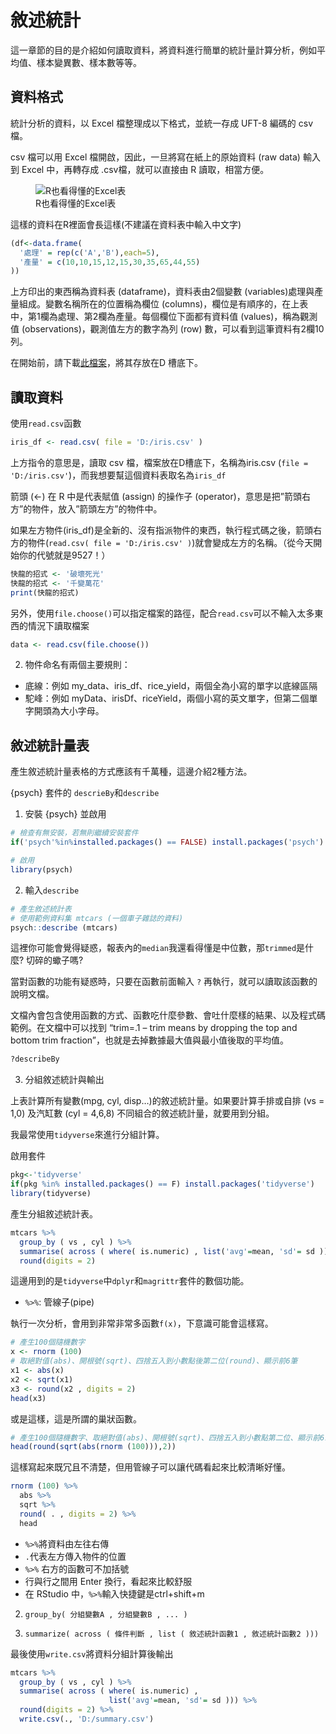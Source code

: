 # 敘述統計

這一章節的目的是介紹如何讀取資料，將資料進行簡單的統計量計算分析，例如平均值、樣本變異數、樣本數等等。

## 資料格式

統計分析的資料，以 Excel 檔整理成以下格式，並統一存成 UFT-8 編碼的 csv 檔。

csv 檔可以用 Excel 檔開啟，因此，一旦將寫在紙上的原始資料 (raw data) 輸入到 Excel 中，再轉存成 .csv檔，就可以直接由 R 讀取，相當方便。

![R也看得懂的Excel表](image/excel.png)

這樣的資料在R裡面會長這樣(不建議在資料表中輸入中文字)

```r
(df<-data.frame(
  '處理' = rep(c('A','B'),each=5),
  '產量' = c(10,10,15,12,15,30,35,65,44,55)
))
```

上方印出的東西稱為資料表 (dataframe)，資料表由2個變數 (variables)處理與產量組成。變數名稱所在的位置稱為欄位 (columns)，欄位是有順序的，在上表中，第1欄為處理、第2欄為產量。每個欄位下面都有資料值 (values)，稱為觀測值 (observations)，觀測值左方的數字為列 (row) 數，可以看到這筆資料有2欄10列。

在開始前，請下載[此檔案](/dataset/iris.csv)，將其存放在D 槽底下。

## 讀取資料

使用`read.csv`函數

```r
iris_df <- read.csv( file = 'D:/iris.csv' )
```

上方指令的意思是，讀取 csv 檔，檔案放在D槽底下，名稱為iris.csv (`file = 'D:/iris.csv'`)，而我想要幫這個資料表取名為`iris_df`

箭頭 (\<-) 在 R 中是代表賦值 (assign) 的操作子 (operator)，意思是把"箭頭右方"的物件，放入"箭頭左方"的物件中。

如果左方物件(iris_df)是全新的、沒有指派物件的東西，執行程式碼之後，箭頭右方的物件(`read.csv( file = 'D:/iris.csv' )`)就會變成左方的名稱。（從今天開始你的代號就是9527！）

```r
快龍的招式 <- '破壞死光'
快龍的招式 <- '千變萬花'
print(快龍的招式)
```

另外，使用`file.choose()`可以指定檔案的路徑，配合`read.csv`可以不輸入太多東西的情況下讀取檔案
```r
data <- read.csv(file.choose())
```

2.  物件命名有兩個主要規則：

-   底線：例如 my_data、iris_df、rice_yield，兩個全為小寫的單字以底線區隔
-   駝峰：例如 myData、irisDf、riceYield，兩個小寫的英文單字，但第二個單字開頭為大小字母。

## 敘述統計量表

產生敘述統計量表格的方式應該有千萬種，這邊介紹2種方法。

{psych} 套件的 `descrieBy`和`describe`

1.  安裝 {psych} 並啟用

```r
# 檢查有無安裝，若無則繼續安裝套件
if('psych'%in%installed.packages() == FALSE) install.packages('psych')

# 啟用
library(psych)
```

2.  輸入`describe`

```r
# 產生敘述統計表
# 使用範例資料集 mtcars (一個車子雜誌的資料)
psych::describe (mtcars)
```

這裡你可能會覺得疑惑，報表內的`median`我還看得懂是中位數，那`trimmed`是什麼? 切碎的蠍子嗎?

當對函數的功能有疑惑時，只要在函數前面輸入 `?` 再執行，就可以讀取該函數的說明文檔。

文檔內會包含使用函數的方式、函數吃什麼參數、會吐什麼樣的結果、以及程式碼範例。在文檔中可以找到 "trim=.1 -- trim means by dropping the top and bottom trim fraction"，也就是去掉數據最大值與最小值後取的平均值。

```r
?describeBy
```

3.  分組敘述統計與輸出

上表計算所有變數(mpg, cyl, disp...)的敘述統計量。如果要計算手排或自排 (vs = 1,0) 及汽缸數 (cyl = 4,6,8) 不同組合的敘述統計量，就要用到分組。

我最常使用`tidyverse`來進行分組計算。

啟用套件

```r
pkg<-'tidyverse'
if(pkg %in% installed.packages() == F) install.packages('tidyverse')
library(tidyverse)
```

產生分組敘述統計表。

```r
mtcars %>% 
  group_by ( vs , cyl ) %>% 
  summarise( across ( where( is.numeric) , list('avg'=mean, 'sd'= sd ))) %>% 
  round(digits = 2)
```

這邊用到的是`tidyverse`中`dplyr`和`magrittr`套件的數個功能。

-   `%>%`: 管線子(pipe)

執行一次分析，會用到非常非常多函數`f(x)`，下意識可能會這樣寫。

```r
# 產生100個隨機數字
x <- rnorm (100)
# 取絕對值(abs)、開根號(sqrt)、四捨五入到小數點後第二位(round)、顯示前6筆
x1 <- abs(x)
x2 <- sqrt(x1)
x3 <- round(x2 , digits = 2)
head(x3)
```

或是這樣，這是所謂的巢狀函數。

```r
# 產生100個隨機數字、取絕對值(abs)、開根號(sqrt)、四捨五入到小數點第二位、顯示前6筆
head(round(sqrt(abs(rnorm (100))),2))
```

這樣寫起來既冗且不清楚，但用管線子可以讓代碼看起來比較清晰好懂。

```r
rnorm (100) %>% 
  abs %>% 
  sqrt %>% 
  round( . , digits = 2) %>% 
  head
```

-   `%>%`將資料由左往右傳
-   `.`代表左方傳入物件的位置
-   `%>%` 右方的函數可不加括號
-   行與行之間用 Enter 換行，看起來比較舒服
-   在 RStudio 中，`%>%`輸入快捷鍵是ctrl+shift+m

2.  `group_by( 分組變數A , 分組變數B , ... )`

3.  `summarize( across ( 條件判斷 , list ( 敘述統計函數1 , 敘述統計函數2 )))`


最後使用`write.csv`將資料分組計算後輸出
```r
mtcars %>% 
  group_by ( vs , cyl ) %>% 
  summarise( across ( where( is.numeric) ,
                      list('avg'=mean, 'sd'= sd ))) %>% 
  round(digits = 2) %>% 
  write.csv(., 'D:/summary.csv')
```



